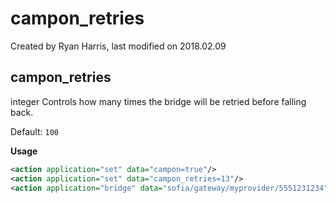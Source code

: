 
# campon_retries 

 Created by  Ryan Harris, last modified on 2018.02.09

## campon_retries

integer Controls how many times the bridge will be retried before falling back.

Default: `100`

**Usage**

```xml
<action application="set" data="campon=true"/>
<action application="set" data="campon_retries=13"/>
<action application="bridge" data="sofia/gateway/myprovider/5551231234"/>
```


